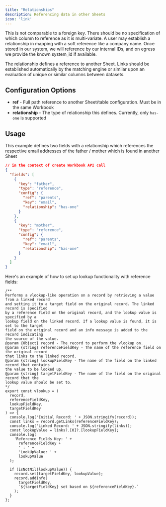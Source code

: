 ```yaml
---
title: "Relationships"
description: Referencing data in other Sheets
icon: 'link'
---
```

<Warning>
This is not comparable to a foreign key. There should be no specification of which column to reference as it is multi-variate. A user may establish a relationship in mapping with a soft reference like a company name. Once stored in our system, we will reference by our internal IDs, and on egress we provide the known system_id if available.
</Warning>


The relationship defines a reference to another Sheet. Links should be established automatically by the matching engine or similar upon an evaluation of unique or similar columns between datasets.

## Configuration Options
- **ref** - Full path reference to another Sheet/table configuration. Must be in the same Workbook
- **relationship** - The type of relationship this defines. Currently, only `has-one` is supported


## Usage
This example defines two fields with a relationship which references the respective email addresses of the father / mother which is found in another Sheet

```json workbooks.create
// in the context of create Workbook API call
{
  "fields": [
    {
      "key": "father",
      "type": "reference",
      "config": {
        "ref": "parents",
        "key": "email",
        "relationship": "has-one"
      }
    },
    {
      "key": "mother",
      "type": "reference",
      "config": {
        "ref": "parents",
        "key": "email",
        "relationship": "has-one"
      }
    }
  ]
}
```
Here's an example of how to set up lookup functionality with reference fields:
```
/**
Performs a vlookup-like operation on a record by retrieving a value from a linked record
and setting it to a target field on the original record. The linked record is specified
by a reference field on the original record, and the lookup value is specified by a
lookup field on the linked record. If a lookup value is found, it is set to the target
field on the original record and an info message is added to the record indicating
the source of the value.
@param {Object} record - The record to perform the vlookup on.
@param {string} referenceFieldKey - The name of the reference field on the original record
that links to the linked record.
@param {string} lookupFieldKey - The name of the field on the linked record that contains
the value to be looked up.
@param {string} targetFieldKey - The name of the field on the original record that the
lookup value should be set to.
*/
export const vlookup = (
  record,
  referenceFieldKey,
  lookupFieldKey,
  targetFieldKey
) => {
  console.log('Initial Record: ' + JSON.stringify(record));
  const links = record.getLinks(referenceFieldKey);
  console.log('Linked Record: ' + JSON.stringify(links));
  const lookupValue = links?.[0]?.[lookupFieldKey];
  console.log(
    'Reference Fields Key: ' +
      referenceFieldKey +
      ' : ' +
      'LookUpValue: ' +
      lookupValue
  );

  if (isNotNil(lookupValue)) {
    record.set(targetFieldKey, lookupValue);
    record.addInfo(
      targetFieldKey,
      `${targetFieldKey} set based on ${referenceFieldKey}.`
    );
  }
};
```
